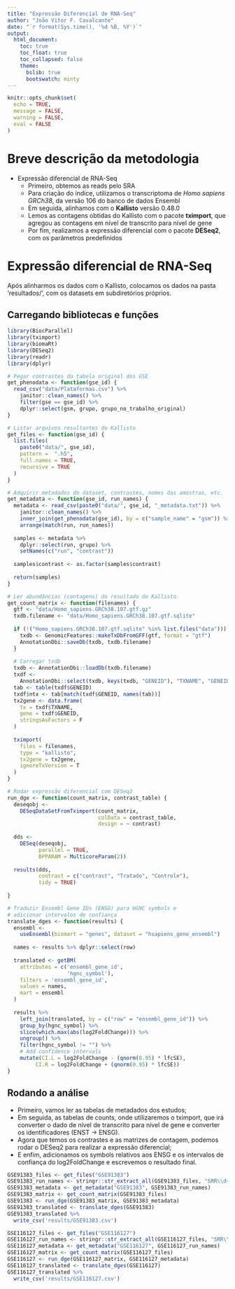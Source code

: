 ```yaml
---
title: "Expressão Diferencial de RNA-Seq"
author: "João Vitor F. Cavalcante"
date: "`r format(Sys.time(), '%d %B, %Y')`"
output:
  html_document:
    toc: true
    toc_float: true
    toc_collapsed: false
    theme:
      bslib: true
      bootswatch: minty
---
```


```r
knitr::opts_chunk$set(
  echo = TRUE,
  message = FALSE,
  warning = FALSE,
  eval = FALSE
)
```
# Breve descrição da metodologia

* Expressão diferencial de RNA-Seq
  - Primeiro, obtemos as reads pelo SRA
  - Para criação do índice, utilizamos o transcriptoma de *Homo sapiens GRCh38*, da versão 106 do banco de dados Ensembl
  - Em seguida, alinhamos com o **Kallisto** versão 0.48.0
  - Lemos as contagens obtidas do Kallisto com o pacote **tximport**, que agregou as contagens em nível de transcrito para nível de gene
  - Por fim, realizamos a expressão diferencial com o pacote **DESeq2**, com os parâmetros predefinidos

# Expressão diferencial de RNA-Seq

Após alinharmos os dados com o Kallisto, colocamos os dados na pasta 'resultados/', com os datasets em subdiretórios próprios.

## Carregando bibliotecas e funções

```r
library(BiocParallel)
library(tximport)
library(biomaRt)
library(DESeq2)
library(readr)
library(dplyr)

# Pegar contrastes da tabela original dos GSE
get_phenodata <- function(gse_id) {
  read_csv("data/Plataformas.csv") %>%
    janitor::clean_names() %>%
    filter(gse == gse_id) %>%
    dplyr::select(gsm, grupo, grupo_no_trabalho_original)
}

# Listar arquivos resultantes do Kallisto 
get_files <- function(gse_id) {
  list.files(
    paste0("data/", gse_id),
    pattern =  ".h5",
    full.names = TRUE,
    recursive = TRUE
  )
}

# Adquirir metadados do dataset, contrastes, nomes das amostras, etc.
get_metadata <- function(gse_id, run_names) {
  metadata <- read_csv(paste0("data/", gse_id, "_metadata.txt")) %>%
    janitor::clean_names() %>%
    inner_join(get_phenodata(gse_id), by = c("sample_name" = "gsm")) %>%
    arrange(match(run, run_names))
  
  samples <- metadata %>%
    dplyr::select(run, grupo) %>%
    setNames(c("run", "contrast"))
  
  samples$contrast <- as.factor(samples$contrast)
  
  return(samples)
}

# Ler abundâncias (contagens) do resultado do Kallisto
get_count_matrix <- function(filenames) {
  gtf <- "data/Homo_sapiens.GRCh38.107.gtf.gz"
  txdb.filename <- "data/Homo_sapiens.GRCh38.107.gtf.sqlite"
  
  if (!("Homo_sapiens.GRCh38.107.gtf.sqlite" %in% list.files("data"))) {
    txdb <- GenomicFeatures::makeTxDbFromGFF(gtf, format = "gtf")
    AnnotationDbi::saveDb(txdb, txdb.filename)
  }
  
  # Carregar txdb
  txdb <- AnnotationDbi::loadDb(txdb.filename)
  txdf <-
    AnnotationDbi::select(txdb, keys(txdb, "GENEID"), "TXNAME", "GENEID")
  tab <- table(txdf$GENEID)
  txdf$ntx <- tab[match(txdf$GENEID, names(tab))]
  tx2gene <- data.frame(
    tx = txdf$TXNAME,
    gene = txdf$GENEID,
    stringsAsFactors = F
  )
  
  tximport(
    files = filenames,
    type = "kallisto",
    tx2gene = tx2gene,
    ignoreTxVersion = T
  )
}

# Rodar expressão diferencial com DESeq2
run_dge <- function(count_matrix, contrast_table) {
  deseqobj <-
    DESeqDataSetFromTximport(count_matrix,
                             colData = contrast_table,
                             design = ~ contrast)
  
  dds <-
    DESeq(deseqobj,
          parallel = TRUE,
          BPPARAM = MulticoreParam(2))
  
  results(dds,
          contrast = c("contrast", "Tratado", "Controle"),
          tidy = TRUE)
  
}

# Traduzir Ensembl Gene IDs (ENSG) para HGNC symbols e
# adicionar intervalos de confiança
translate_dges <- function(results) {
  ensembl <-
    useEnsembl(biomart = "genes", dataset = "hsapiens_gene_ensembl")
  
  names <- results %>% dplyr::select(row)
  
  translated <- getBM(
    attributes = c('ensembl_gene_id',
                   'hgnc_symbol'),
    filters = 'ensembl_gene_id',
    values = names,
    mart = ensembl
  )
  
  results %>%
    left_join(translated, by = c("row" = "ensembl_gene_id")) %>%
    group_by(hgnc_symbol) %>%
    slice(which.max(abs(log2FoldChange))) %>%
    ungroup() %>% 
    filter(hgnc_symbol != "") %>% 
    # Add confidence intervals
    mutate(CI.L = log2FoldChange - (qnorm(0.95) * lfcSE),
         CI.R = log2FoldChange + (qnorm(0.95) * lfcSE))
} 

```

## Rodando a análise

- Primeiro, vamos ler as tabelas de metadados dos estudos;
- Em seguida, as tabelas de counts, onde utilizaremos o tximport, que irá converter o dado de nível de transcrito para nível de gene e converter os identificadores (ENST -> ENSG).
- Agora que temos os contrastes e as matrizes de contagem, podemos rodar o DESeq2 para realizar a expressão diferencial;
- E enfim, adicionamos os symbols relativos aos ENSG e os intervalos de confiança do log2FoldChange e escrevemos o resultado final.

```r

GSE91383_files <- get_files("GSE91383")
GSE91383_run_names <- stringr::str_extract_all(GSE91383_files, "SRR\\d+", simplify = TRUE)
GSE91383_metadata <- get_metadata("GSE91383", GSE91383_run_names)
GSE91383_matrix <- get_count_matrix(GSE91383_files)
GSE91383 <- run_dge(GSE91383_matrix, GSE91383_metadata)
GSE91383_translated <- translate_dges(GSE91383)
GSE91383_translated %>% 
  write_csv('results/GSE91383.csv')

GSE116127_files <- get_files("GSE116127")
GSE116127_run_names <- stringr::str_extract_all(GSE116127_files, "SRR\\d+", simplify = TRUE)
GSE116127_metadata <- get_metadata("GSE116127", GSE116127_run_names)
GSE116127_matrix <- get_count_matrix(GSE116127_files)
GSE116127 <- run_dge(GSE116127_matrix, GSE116127_metadata)
GSE116127_translated <- translate_dges(GSE116127)
GSE116127_translated %>% 
  write_csv('results/GSE116127.csv')

```
